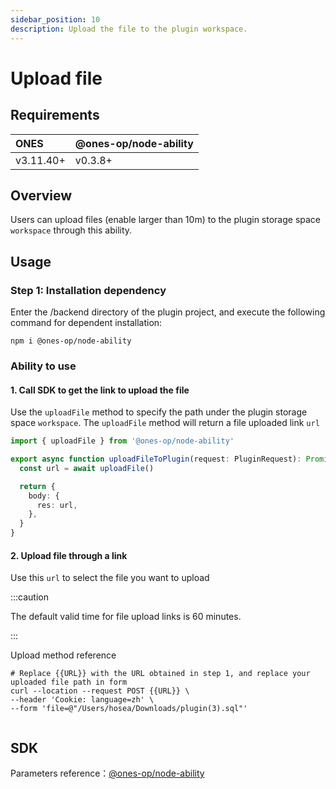 ```yaml
---
sidebar_position: 10
description: Upload the file to the plugin workspace.
---
```



# Upload file

## Requirements

| **ONES**  | @ones-op/node-ability |
| :-------- | :-------------------- |
| v3.11.40+ | v0.3.8+               |

## Overview

Users can upload files (enable larger than 10m) to the plugin storage space `workspace` through this ability.

## Usage

### Step 1: Installation dependency

Enter the /backend directory of the plugin project, and execute the following command for dependent installation:

```shell
npm i @ones-op/node-ability
```

### Ability to use

#### 1. Call SDK to get the link to upload the file

Use the `uploadFile` method to specify the path under the plugin storage space `workspace`. The `uploadFile` method will return a file uploaded link `url`

```typescript
import { uploadFile } from '@ones-op/node-ability'

export async function uploadFileToPlugin(request: PluginRequest): Promise<PluginResponse> {
  const url = await uploadFile()

  return {
    body: {
      res: url,
    },
  }
}
```

#### 2. Upload file through a link

Use this `url` to select the file you want to upload

:::caution

The default valid time for file upload links is 60 minutes.

:::

Upload method reference

```shell
# Replace {{URL}} with the URL obtained in step 1, and replace your uploaded file path in form
curl --location --request POST {{URL}} \
--header 'Cookie: language=zh' \
--form 'file=@"/Users/hosea/Downloads/plugin(3).sql"'
```

<Image img={uploadFile1} />

## SDK

Parameters reference：[@ones-op/node-ability](../../reference/packages/node-ability/node-ability.mdx)
